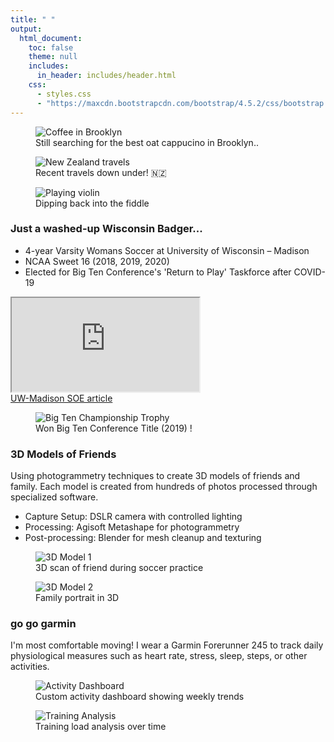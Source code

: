 ```yaml
---
title: " "
output:
  html_document:
    toc: false
    theme: null
    includes:
      in_header: includes/header.html
    css:
      - styles.css
      - "https://maxcdn.bootstrapcdn.com/bootstrap/4.5.2/css/bootstrap.min.css"
---
```


```{=html}
<div class="main-wrapper">
  <div class="content-wrapper">
    <!-- Photo Grid Section -->
    <section class="lab-section">
      <div class="fun-photo-grid">
        <figure class="fun-grid-item">
          <img src="images/selfie-coffee-v2.jpeg" alt="Coffee in Brooklyn">
          <figcaption>Still searching for the best oat cappucino in Brooklyn..</figcaption>
        </figure>
        
        <figure class="fun-grid-item">
          <img src="images/hike-em.jpeg" alt="New Zealand travels">
          <figcaption>Recent travels down under! 🇳🇿</figcaption>
        </figure>
        
        <figure class="fun-grid-item">
          <img src="images/violin.jpeg" alt="Playing violin">
          <figcaption>Dipping back into the fiddle</figcaption>
        </figure>
      </div>
    </section>

    <!-- Athletics Section -->
    <section class="lab-section">
      <div class="two-column-layout">
        <div class="content-column">
          <h3>Just a washed-up Wisconsin Badger...</h3>
          <ul>
            <li>4-year Varsity Womans Soccer at University of Wisconsin – Madison</li>
            <li>NCAA Sweet 16 (2018, 2019, 2020)</li>
            <li>Elected for Big Ten Conference's 'Return to Play' Taskforce after COVID-19</li>
          </ul>
          
          <div class="video-container">
            <iframe src="https://www.youtube.com/embed/ET7_4_DdUs8" allowfullscreen></iframe>
          </div>
          
          <a href="https://engineering.wisc.edu/news/soccer-standout-douglas-industrious-field-classroom/"
             class="button-link"
             target="_blank">
             UW-Madison SOE article
          </a>
        </div>
        <div class="image-column">
          <div class="sticky-images">
            <figure class="image-item">
              <img src="images/trophy.jpeg" alt="Big Ten Championship Trophy">
              <figcaption class="image-caption">Won Big Ten Conference Title (2019) !</figcaption>
            </figure>
          </div>
        </div>
      </div>
    </section>

    <!-- 3D Models Section -->
    <section class="lab-section">
      <div class="two-column-layout">
        <div class="content-column">
          <h3>3D Models of Friends</h3>
          <p>Using photogrammetry techniques to create 3D models of friends and family. Each model is created from hundreds of photos processed through specialized software.</p>
          
          <ul>
            <li>Capture Setup: DSLR camera with controlled lighting</li>
            <li>Processing: Agisoft Metashape for photogrammetry</li>
            <li>Post-processing: Blender for mesh cleanup and texturing</li>
          </ul>
        </div>
        <div class="image-column">
          <div class="project-gallery">
            <div class="gallery-images" id="models-gallery">
              <figure>
                <img src="/api/placeholder/400/300" alt="3D Model 1">
                <figcaption class="image-caption">3D scan of friend during soccer practice</figcaption>
              </figure>
              <figure>
                <img src="/api/placeholder/400/300" alt="3D Model 2">
                <figcaption class="image-caption">Family portrait in 3D</figcaption>
              </figure>
            </div>
            <div class="gallery-nav" id="models-nav">
              <span class="gallery-dot"></span>
              <span class="gallery-dot"></span>
            </div>
          </div>
        </div>
      </div>
    </section>

    <!-- Health Tracking Section -->
    <section class="lab-section">
      <div class="two-column-layout">
        <div class="content-column">
          <h3>go go garmin</h3>
          <p>I'm most comfortable moving! I wear a Garmin Forerunner 245 to track daily physiological measures such as heart rate, stress, sleep, steps, or other activities.</p>
        </div>
        <div class="image-column">
          <div class="project-gallery">
            <div class="gallery-images" id="health-gallery">
              <figure>
                <img src="/api/placeholder/400/300" alt="Activity Dashboard">
                <figcaption class="image-caption">Custom activity dashboard showing weekly trends</figcaption>
              </figure>
              <figure>
                <img src="/api/placeholder/400/300" alt="Training Analysis">
                <figcaption class="image-caption">Training load analysis over time</figcaption>
              </figure>
            </div>
            <div class="gallery-nav" id="health-nav">
              <span class="gallery-dot"></span>
              <span class="gallery-dot"></span>
            </div>
          </div>
        </div>
      </div>
    </section>
  </div>
</div>

<script type="text/javascript">
document.addEventListener('DOMContentLoaded', () => {
  class ImageGallery {
    constructor(container) {
      this.gallery = container;
      this.figures = this.gallery.querySelectorAll('figure');
      this.nav = this.gallery.nextElementSibling;
      this.dots = this.nav.querySelectorAll('.gallery-dot');
      this.currentIndex = 0;
      
      this.showImage(0);
      this.setupEventListeners();
    }
    
    showImage(index) {
      if (index < 0 || index >= this.figures.length) return;
      
      this.figures.forEach(fig => {
        fig.style.display = 'none';
        fig.classList.remove('active');
      });
      
      this.figures[index].style.display = 'block';
      this.figures[index].classList.add('active');
      
      this.dots.forEach(dot => dot.classList.remove('active'));
      if (this.dots[index]) {
        this.dots[index].classList.add('active');
      }
      
      this.currentIndex = index;
    }
    
    setupEventListeners() {
      this.dots.forEach((dot, index) => {
        dot.addEventListener('click', () => this.showImage(index));
      });
      
      let touchStartX = 0;
      let touchEndX = 0;
      
      this.gallery.addEventListener('touchstart', (e) => {
        touchStartX = e.touches[0].clientX;
      }, { passive: true });
      
      this.gallery.addEventListener('touchend', (e) => {
        touchEndX = e.changedTouches[0].clientX;
        const swipeDistance = touchStartX - touchEndX;
        const swipeThreshold = 50;
        
        if (Math.abs(swipeDistance) > swipeThreshold) {
          if (swipeDistance > 0 && this.currentIndex < this.figures.length - 1) {
            this.showImage(this.currentIndex + 1);
          } else if (swipeDistance < 0 && this.currentIndex > 0) {
            this.showImage(this.currentIndex - 1);
          }
        }
      }, { passive: true });
    }
  }

  const galleries = document.querySelectorAll('.gallery-images');
  galleries.forEach(gallery => {
    new ImageGallery(gallery);
  });
});
</script>
```
